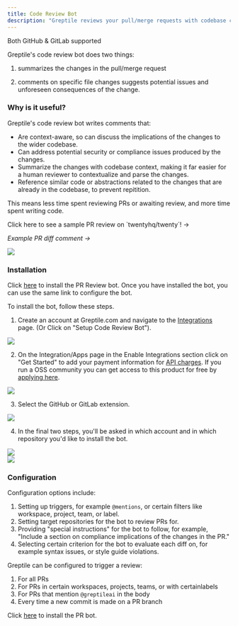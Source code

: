 ```yaml
---
title: Code Review Bot
description: "Greptile reviews your pull/merge requests with codebase context-aware comments"
---
```


<Note>Both GitHub & GitLab supported</Note>

Greptile's code review bot does two things:

1. summarizes the changes in the pull/merge request

2. comments on specific file changes suggests potential issues and unforeseen consequences of the change.

### Why is it useful?

Greptile's code review bot writes comments that:

- Are context-aware, so can discuss the implications of the changes to the wider codebase.
- Can address potential security or compliance issues produced by the changes.
- Summarize the changes with codebase context, making it far easier for a human reviewer to contextualize and parse the changes.
- Reference similar code or abstractions related to the changes that are already in the codebase, to prevent repitition.

This means less time spent reviewing PRs or awaiting review, and more time spent writing code.

<Card href="https://github.com/twentyhq/twenty/pull/5718">
  Click here to see a sample PR review on `twentyhq/twenty`! ->
</Card>

_Example PR diff comment ->_

<Frame>
  <img src="/images/cr.png" />
</Frame>

### Installation

Click [here](https://app.greptile.com/apps/) to install the PR Review bot. Once you have installed the bot, you can use the same link to configure the bot.

To install the bot, follow these steps.

1. Create an account at Greptile.com and navigate to the [Integrations](https://app.greptile.com/apps/) page. (Or Click on "Setup Code Review Bot").

<Frame>
  <img src="/images/bt-bot-setup-1.png" />
</Frame>

2. On the Integration/Apps page in the Enable Integrations section click on "Get Started" to add your payment information for [API charges](https://www.greptile.com/pricing). If you run a OSS community you can get access to this product for free by [applying here](https://forms.gle/1a1gwUCEkLozZGQWA).

<Frame>
  <img src="/images/bt-bot-setup-2.png" />
</Frame>

3. Select the GitHub or GitLab extension.

<Frame>
  <img src="/images/bt-bot-setup-3.png" />
</Frame>

4. In the final two steps, you'll be asked in which account and in which repository you'd like to install the bot.

<Frame>
  <img src="/images/bt-bot-setup-4.png" />
</Frame>

<br />

<Frame>
  <img src="/images/bt-bot-setup-5.png" />
</Frame>

### Configuration

Configuration options include:

1. Setting up triggers, for example `@mentions`, or certain filters like workspace, project, team, or label.
2. Setting target repositories for the bot to review PRs for.
3. Providing "special instructions" for the bot to follow, for example, "Include a section on compliance implications of the changes in the PR."
4. Selecting certain criterion for the bot to evaluate each diff on, for example syntax issues, or style guide violations.

Greptile can be configured to trigger a review:

1. For all PRs
2. For PRs in certain workspaces, projects, teams, or with certainlabels
3. For PRs that mention `@greptileai` in the body
4. Every time a new commit is made on a PR branch

Click [here](https://app.greptile.com/apps/) to install the PR bot.
